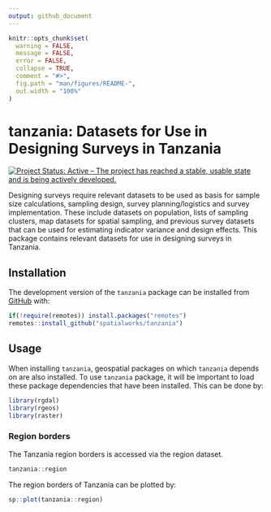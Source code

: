 ```yaml
---
output: github_document
---
```


<!-- README.md is generated from README.Rmd. Please edit that file -->

```r
knitr::opts_chunk$set(
  warning = FALSE,
  message = FALSE,
  error = FALSE,
  collapse = TRUE,
  comment = "#>",
  fig.path = "man/figures/README-",
  out.width = "100%"
)

```

# tanzania: Datasets for Use in Designing Surveys in Tanzania

<!-- badges: start -->
[![Project Status: Active – The project has reached a stable, usable state and is being actively developed.](https://www.repostatus.org/badges/latest/active.svg)](https://www.repostatus.org/#active)
<!-- badges: end -->

Designing surveys require relevant datasets to be used as basis for sample size calculations, sampling design, survey planning/logistics and survey implementation. These include datasets on population, lists of sampling clusters, map datasets for spatial sampling, and previous survey datasets that can be used for estimating indicator variance and design effects. This package contains relevant datasets for use in designing surveys in Tanzania.

## Installation

The development version of the `tanzania` package can be installed from [GitHub](https://github.com/spatialworks/tanzania) with:

```r
if(!require(remotes)) install.packages("remotes")
remotes::install_github("spatialworks/tanzania")
```

## Usage

When installing `tanzania`, geospatial packages on which `tanzania` depends on are also installed. To use `tanzania` package, it will be important to load these package dependencies that have been installed. This can be done by:

```r
library(rgdal)
library(rgeos)
library(raster)
```

### Region borders

The Tanzania region borders is accessed via the region dataset.

```r
tanzania::region
```

The region borders of Tanzania can be plotted by:

```r
sp::plot(tanzania::region)
```


